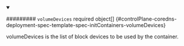 


<details className="config-field" data-expandable="true" open>
<summary>

######### `volumeDevices` <span className="config-field-required" data-required="false">required</span> <span className="config-field-type">object[]</span> <span className="config-field-default"></span> <span className="config-field-enum"></span> {#controlPlane-coredns-deployment-spec-template-spec-initContainers-volumeDevices}

volumeDevices is the list of block devices to be used by the container.

</summary>

<PartialVolumedevicesreference />


</details>
